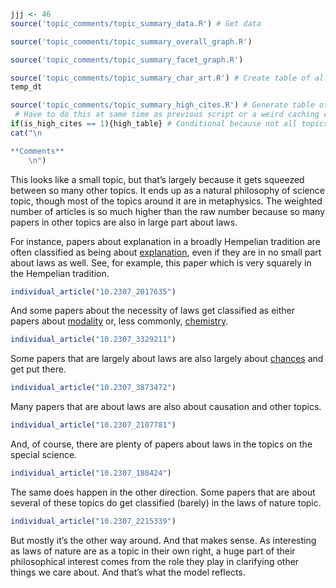 ```r
jjj <- 46
source('topic_comments/topic_summary_data.R') # Get data
```

```r
source('topic_comments/topic_summary_overall_graph.R')
```

```r
source('topic_comments/topic_summary_facet_graph.R')
```

```r
source('topic_comments/topic_summary_char_art.R') # Create table of all articles in topic
temp_dt
```

```r
source('topic_comments/topic_summary_high_cites.R') # Generate table of highly cited articles. 
 # Have to do this at same time as previous script or a weird caching error occurs.
if(is_high_cites == 1){high_table} # Conditional because not all topics have high cites
cat("\n

**Comments**
	\n")
```

This looks like a small topic, but that's largely because it gets squeezed between so many other topics. It ends up as a natural philosophy of science topic, though most of the topics around it are in metaphysics. The weighted number of articles is so much higher than the raw number because so many papers in other topics are also in large part about laws.

For instance, papers about explanation in a broadly Hempelian tradition are often classified as being about [explanation](#topic61), even if they are in no small part about laws as well. See, for example, this paper which is very squarely in the Hempelian tradition.

```r
individual_article("10.2307_2017635")
```

And some papers about the necessity of laws get classified as either papers about [modality](#topic80) or, less commonly, [chemistry](#topic30).

```r
individual_article("10.2307_3329211")
```

Some papers that are largely about laws are also largely about [chances](#topic44) and get put there.

```r
individual_article("10.2307_3873472")
```

Many papers that are about laws are also about causation and other topics.

```r
individual_article("10.2307_2107781")
```

And, of course, there are plenty of papers about laws in the topics on the special science.

```r
individual_article("10.2307_188424")
```

The same does happen in the other direction. Some papers that are about several of these topics do get classified (barely) in the laws of nature topic.

```r
individual_article("10.2307_2215339")
```

But mostly it's the other way around. And that makes sense. As interesting as laws of nature are as a topic in their own right, a huge part of their philosophical interest comes from the role they play in clarifying other things we care about. And that's what the model reflects.